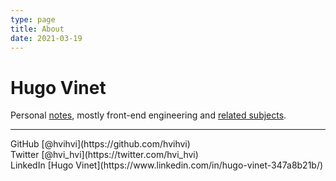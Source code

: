 ```yaml
---
type: page
title: About
date: 2021-03-19
---
```


# Hugo Vinet

Personal [notes](/posts), mostly front-end engineering and [related subjects](/tags).

---

<div>
  GitHub [@hvihvi](https://github.com/hvihvi)
  <br />
  Twitter [@hvi_hvi](https://twitter.com/hvi_hvi)
  <br />
  LinkedIn [Hugo Vinet](https://www.linkedin.com/in/hugo-vinet-347a8b21b/)
</div>
